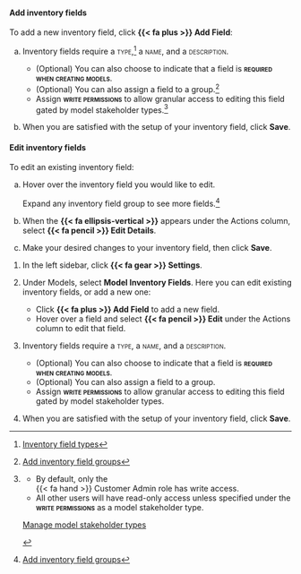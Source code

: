 :::: {.content-visible unless-format="revealjs"}

::: {.panel-tabset}

#### Add inventory fields

To add a new inventory field, click **{{< fa plus >}} Add Field**:

a. Inventory fields require a [type]{.smallcaps},^[[Inventory field types](/guide/model-inventory/manage-model-inventory-fields.qmd#inventory-field-types)] a [name]{.smallcaps}, and a [description]{.smallcaps}.

    - (Optional) You can also choose to indicate that a field is **[required when creating models]{.smallcaps}**.
    - (Optional) You can also assign a field to a group.^[[Add inventory field groups](/guide/model-inventory/manage-model-inventory-fields.qmd#add-inventory-field-groups)]
    - Assign **[write permissions]{.smallcaps}** to allow granular access to editing this field gated by model stakeholder types.[^edit-fields]

a. When you are satisfied with the setup of your inventory field, click **Save**.

#### Edit inventory fields

To edit an existing inventory field:

a. Hover over the inventory field you would like to edit.

    Expand any inventory field group to see more fields.^[[Add inventory field groups](/guide/model-inventory/manage-model-inventory-fields.qmd#add-inventory-field-groups)]

a. When the **{{< fa ellipsis-vertical >}}** appears under the Actions column, select **{{< fa pencil >}} Edit Details**.

a. Make your desired changes to your inventory field, then click **Save**.

:::


<!-- ADDITIONAL FOOTNOTES -->

[^edit-fields]:

    ::: {.callout title="Leave this field blank to leave permissions as default."}
    - By default, only the <br>[{{< fa hand >}} Customer Admin]{.bubble} role has write access.
    - All other users will have read-only access unless specified under the **[write permissions]{.smallcaps}** as a model stakeholder type.

    ::: {.tc}
    [Manage model stakeholder types](/guide/configuration/manage-model-stakeholder-types.qmd)

    :::
    
    :::

::::

:::: {.content-hidden unless-format="revealjs"}
1. In the left sidebar, click **{{< fa gear >}} Settings**. 

1. Under Models, select **Model Inventory Fields**. Here you can edit existing inventory fields, or add a new one:

    - Click **{{< fa plus >}} Add Field** to add a new field.
    - Hover over a field and select **{{< fa pencil >}} Edit** under the Actions column to edit that field.

1. Inventory fields require a [type]{.smallcaps}, a [name]{.smallcaps}, and a [description]{.smallcaps}.

    - (Optional) You can also choose to indicate that a field is **[required when creating models]{.smallcaps}**.
    - (Optional) You can also assign a field to a group.
    - Assign **[write permissions]{.smallcaps}** to allow granular access to editing this field gated by model stakeholder types.

1. When you are satisfied with the setup of your inventory field, click **Save**.

::::


